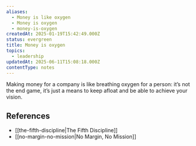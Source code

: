 ```yaml
---
aliases:
  - Money is like oxygen
  - Money is oxygen
  - money-is-oxygen
createdAt: 2025-01-19T15:42:49.000Z
status: evergreen
title: Money is oxygen
topics:
  - leadership
updatedAt: 2025-06-11T15:08:18.000Z
contentType: notes
---
```

Making money for a company is like breathing oxygen for a person: it’s not the end game, it’s just a means to keep afloat and be able to achieve your vision.

## References

- [[the-fifth-discipline|The Fifth Discipline]]
- [[no-margin-no-mission|No Margin, No Mission]]
